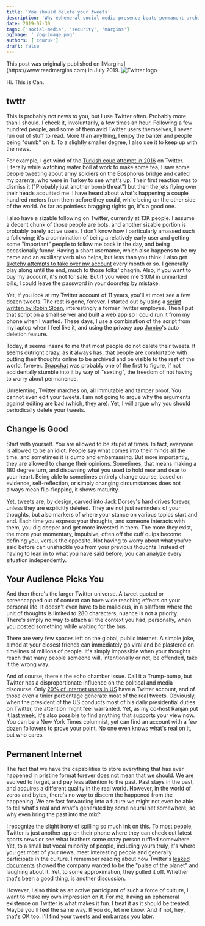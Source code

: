 ```yaml
---
title: 'You should delete your tweets'
description: 'Why ephemeral social media presence beats permanent archives—and how regularly deleting tweets can free you from past opinions'
date: 2019-07-30
tags: ['social-media', 'security', 'margins']
ogImage: './og-image.png'
authors: ['cduruk']
draft: false
---
```




<Callout variant="note">
This post was originally published on [Margins](https://www.readmargins.com) in July 2019.
</Callout>

<Image src={headerImage} alt="Twitter logo" />

Hi. This is Can.

## twttr

This is probably not news to you, but I use Twitter often. Probably more than I should. I check it, involuntarily, a few times an hour. Following a few hundred people, and some of them avid Twitter users themselves, I never run out of stuff to read. More than anything, I enjoy the banter and people being "dumb" on it. To a slightly smaller degree, I also use it to keep up with the news.

For example, I got wind of the [Turkish coup attempt in 2016](https://en.wikipedia.org/wiki/2016_Turkish_coup_d%27%C3%A9tat_attempt) on Twitter. Literally while watching water boil at work to make some tea, I saw some people tweeting about army soldiers on the Bosphorus bridge and called my parents, who were in Turkey to see what's up. Their first reaction was to dismiss it ("Probably just another bomb threat") but then the jets flying over their heads acquitted me. I have heard about what's happening a couple hundred meters from them before they could, while being on the other side of the world. As far as pointless bragging rights go, it's a good one.

I also have a sizable following on Twitter, currently at 13K people. I assume a decent chunk of those people are bots, and another sizable portion is probably barely active users. I don't know how I particularly amassed such a following; it's a combination of being a relatively early user and getting some "important" people to follow me back in the day, and being occasionally funny. Having a short username, which also happens to be my name and an auxiliary verb also helps, but less than you think. I also get [sketchy attempts to take over my account](/blog/chuck-norris-hacking-twitter/) every month or so. I generally play along until the end, much to those folks' chagrin. Also, if you want to buy my account, it's not for sale. But if you wired me $10M in unmarked bills, I could leave the password in your doorstep by mistake.

Yet, if you look at my Twitter account of 11 years, you'll at most see a few dozen tweets. The rest is gone, forever. I started out by using a [script written by Robin Sloan](https://www.robinsloan.com/notes/delete-your-tweets/), interestingly a former Twitter employee. Then I put that script on a small server and built a web app so I could run it from my phone when I wanted. These days, I use a combination of the script from my laptop when I feel like it, and using the privacy app [Jumbo](https://www.jumboprivacy.com/)'s auto deletion feature.

Today, it seems insane to me that most people do not delete their tweets. It seems outright crazy, as it always has, that people are comfortable with putting their thoughts online to be archived and be visible to the rest of the world, forever. [Snapchat](https://en.wikipedia.org/wiki/Snapchat) was probably one of the first to figure, if not accidentally stumble into it by way of "sexting", the freedom of not having to worry about permanence.

Unrelenting, Twitter marches on, all immutable and tamper proof. You cannot even edit your tweets. I am not going to argue why the arguments against editing are bad (which, they are). Yet, I will argue why you should periodically delete your tweets.

## Change is Good

Start with yourself. You are allowed to be stupid at times. In fact, everyone is allowed to be an idiot. People say what comes into their minds all the time, and sometimes it is dumb and embarrassing. But more importantly, they are allowed to change their opinions. Sometimes, that means making a 180 degree turn, and disowning what you used to hold near and dear to your heart. Being able to sometimes entirely change course, based on evidence, self-reflection, or simply changing circumstances does not always mean flip-flopping, it shows maturity.

Yet, tweets are, by design, carved into Jack Dorsey's hard drives forever, unless they are explicitly deleted. They are not just reminders of your thoughts, but also markers of where your stance on various topics start and end. Each time you express your thoughts, and someone interacts with them, you dig deeper and get more invested in them. The more they exist, the more your momentary, impulsive, often off the cuff quips become defining you, versus the opposite. Not having to worry about what you've said before can unshackle you from your previous thoughts. Instead of having to lean in to what you have said before, you can analyze every situation independently.

## Your Audience Picks You

And then there's the larger Twitter universe. A tweet quoted or screencapped out of context can have wide reaching effects on your personal life. It doesn't even have to be malicious, in a platform where the unit of thoughts is limited to 280 characters, nuance is not a priority. There's simply no way to attach all the context you had, personally, when you posted something while waiting for the bus.

There are very few spaces left on the global, public internet. A simple joke, aimed at your closest friends can immediately go viral and be plastered on timelines of millions of people. It's simply impossible when your thoughts reach that many people someone will, intentionally or not, be offended, take it the wrong way.

And of course, there's the echo chamber issue. Call it a Trump-bump, but Twitter has a disproportionate influence on the political and media discourse. Only [20% of Internet users in US](https://www.pewresearch.org/internet/2019/04/24/sizing-up-twitter-users/) have a Twitter account, and of those even a tinier percentage generate most of the real tweets. Obviously, when the president of the US conducts most of his daily presidential duties on Twitter, the attention might feel warranted. Yet, as my co-host Ranjan put it [last week](https://themargins.substack.com/p/speaking-to-robots), it's also possible to find anything that supports your view now. You can be a New York Times columnist, yet can find an account with a few dozen followers to prove your point. No one even knows what's real on it, but who cares.

## Permanent Internet

The fact that we have the capabilities to store everything that has ever happened in pristine format forever [does not mean that we should](https://ramblingspace.com/posts/internet-elephant-memory/). We are evolved to forget, and pay less attention to the past. Past stays in the past, and acquires a different quality in the real world. However, in the world of zeros and bytes, there's no way to discern the happened from the happening. We are fast forwarding into a future we might not even be able to tell what's real and what's generated by some neural net somewhere, so why even bring the past into the mix?

I recognize the slight irony of spilling so much ink on this. To most people, Twitter is just another app on their phone where they can check out latest sports news or see what feathers some crazy person ruffled somewhere. Yet, to a small but vocal minority of people, including yours truly, it's where you get most of your news, meet interesting people and generally participate in the culture. I remember reading about how Twitter's [leaked documents](https://techcrunch.com/2009/07/16/twitters-internal-strategy-laid-bare-to-be-the-pulse-of-the-planet-2/) showed the company wanted to be the "pulse of the planet" and laughing about it. Yet, to some approximation, they pulled it off. Whether that's been a good thing, is another discussion.

However, I also think as an active participant of such a force of culture, I want to make my own impression on it. For me, having an ephemeral existence on Twitter is what makes it fun. I treat it as it should be treated. Maybe you'll feel the same way. If you do, let me know. And if not, hey, that's OK too. I'll find your tweets and embarrass you later.
